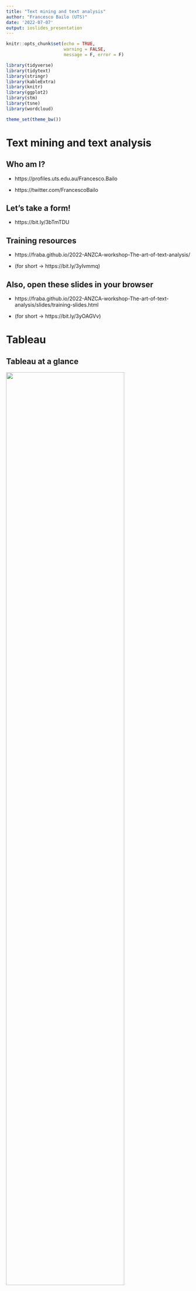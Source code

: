 ```yaml
---
title: "Text mining and text analysis"
author: "Francesco Bailo (UTS)"
date: '2022-07-07'
output: ioslides_presentation
---
```


```r

knitr::opts_chunk$set(echo = TRUE, 
                      warning = FALSE, 
                      message = F, error = F)

library(tidyverse)
library(tidytext)
library(stringr)
library(kableExtra)
library(knitr)
library(ggplot2)
library(stm)
library(tsne)
library(wordcloud)

theme_set(theme_bw())

```

# Text mining and text analysis

## Who am I?

* https://profiles.uts.edu.au/Francesco.Bailo

* https://twitter.com/FrancescoBailo

## Let's take a form!

* https://bit.ly/3bTmTDU

## Training resources

* https://fraba.github.io/2022-ANZCA-workshop-The-art-of-text-analysis/ 

* (for short -> https://bit.ly/3yIvmmq)

## Also, open these slides in your browser

* https://fraba.github.io/2022-ANZCA-workshop-The-art-of-text-analysis/slides/training-slides.html

* (for short -> https://bit.ly/3yOAGVv)

# Tableau

## Tableau at a glance

![](https://upload.wikimedia.org/wikipedia/en/0/06/Tableau_logo.svg){width=80%}

* Data analytics and interactive data visualisation software, it allows you to publish interactive dashboard online (alternative to Microsoft Power BI)

* No code/low-code approach 

* Not free, not open-source (owned by Saleseforce), but generous free licencing for students

* Facilite data import from a variety of sources (including JSON)

## Tableau: At a glance

![](https://cdnl.tblsft.com/sites/default/files/pages/getinsightsfast.gif){width=90%}

## Tableau: Connecting to a data source 

The first step when you open a new project in Tableau is to connect to a data source. 

* You can connect to a number of data sources. 
* Once you have connected a datasource, you can link them using unique keys. 

## Tableau: Map measures and dimensions 

Let's open Tableau ...

## Tableau: Connect to a file

1. Click on "Connect to Data".

2. Then, "To a File" -> "Text file".

3. Locate the file `tableau_gender.csv` and open it.

This two step will connect your workbook to a .csv text file. But you also connect to an Excel file, a PDF, a spatial file or a JSON file (data import is one of the best feature of Tableau!).

* To connect to an additional file (`tableau_height-weight.csv`), next to "Connections" click on "Add" (and then redo steps 1.,  2. and 3.)

* (You might need to drag the second file to the connection panel)

## Tableau: Join two tables

Sometimes, your data is scattered in more than just one table. In this example, for each observation (i.e. person) we have `Gender` in one table and the `Weight` and `Height` in a different table. To join the information from the two tables, we need a column with a unique ID. In this example, that column is labelled, not surprisingly, `id`.

After you connect to your files, Tableau will automagically join two or more table if it identifies a common unique ID column. You can check on which columns the tables have been joined (or change the join columns) by clicking on the symbol connecting the two tables.

## Tableau: Visualise your data

### Visualise the count

If you want to count how many females and males you have in your data,

* Go to your worksheet (probably called "Sheet 1").

 You should now see you data on the left with a list of your "Dimensions" and "Measures".
 
##

* Drag-and-drop `Gender` in the "Columns" bar.

* Drag-and-drop `Gender` in the "Rows" bar.

* Click on the little triangle on the right of "Gender" in the "Rows" bar.

* Select "Measure" -> "Count".

Not that exciting, we have 5k records for each `Gender`.

## Tableau: Visualise your data

### Visualise the average

* Remove the "CNT(Gender)" from the "Rows" bar by drag-and-dropping it somewhere else.

* Drag-and-drop Height (or Weight) from below "Measures" in the "Rows" bar.

Automatically, Tableau will sum all the values. So you can see now what is the total height (or weight) calculated by summing all the heights (and weights) in the data. This is not very interesting. Let’s instead calculate the average for male and females.

* Click on the little triangle on the right of "Height" (or "Weight") in the "Rows" bar.
Select "Measure" -> "Average".

##

* Visualise the distribution of your measures

It’s always important to have a sense of the distribution of a measure before you start analysing it.

Make sure your "Columns" and "Rows" bars are empty: drag-and-drop any content away.

* Click on Height (or Weight) from below "Measures", on the left-hand side of the window.

##

* Click on the histogram view on the right-hand side of the window.

* Drag-and-drop `Gender` in the "Rows" bar.

Do you understand what you see?

## Tableau: Export your view

To export the visualisation you have created you can

Click on "File" in the menu bar, then "Export as PowerPoint…" -> "Export".

## JSON files

JSON files are not tabular, so connecting and importing the data is slightly more challenging. You need to select the "schema levels" we want to import.

```
{
  "firstName": "John",
  "lastName": "Smith",
  "isAlive": true,
  "age": 27,
  "address": {
    "streetAddress": "21 2nd Street",
    "city": "New York",
    "state": "NY",
    "postalCode": "10021-3100"
  },
  "phoneNumbers": [
    {
      "type": "home",
      "number": "212 555-1234"
    },
    {
      "type": "office",
      "number": "646 555-4567"
    }
  ],
  "children": [
      "Catherine",
      "Thomas",
      "Trevor"
  ],
  "spouse": null
}
```

## JSON files

You might consider *OpenRefine* to open and convert JSON files. 

## Tableau: Import JSON file

Tableau is good in importing JSON files

Importantly, Tableau will bind multiple rows about the same tweet together if we import multiple items. So watch out for double counting the same tweet!

* Let's open the JSON file `eurovision.json`. 

#  Tableau: Let's count the number of occurrences of a word!

## Tableau: Functions

```
FUNCTION([COLUMN NAME], attribute1, attribute2)
```

## Tableau: String functions

Tableau offers a number of string functions (https://help.tableau.com/current/pro/desktop/en-us/functions_functions_string.htm). These functions can be used in a "calculated field". Today we'll use two functions. 

* `CONTAINS`

* `LOWER`

```
CONTAINS(LOWER([COLUMN NAME]), "someword") = true
```


## Tableau: Export your data

In "Data source"...

* "Data" 

* "Export", then "Export Data to CSV"

# Now let's move to R

# A one-slide introduction to 

```r
knitr::include_graphics('img/r_logo.svg')
```

##

R is an *object-oriented* programming language. This means that everything in a R is an **object**. 

Most of the objects can be broadly categorised either as
* **Values** (or variables) `my_data <- 6`, or as 
* **Functions** `my_function <- function(data){data + 1}`.

Each values is an object of a specific *class*. 

```r
my_data <- 6
class(my_data)
```

**Functions** accept objects of some *class* and return objects of some (but not necessary the same) *class*. 

# Let's open RStudio...

## Open these slides in your browser

* https://fraba.github.io/2022-ANZCA-workshop-The-art-of-text-analysis/slides/training-slides.html

* (for short -> https://bit.ly/3yOAGVv)

## Installing packages

Do these packages load?

```r

library(tidyverse)
library(tidytext)
library(stringr)
library(kableExtra)
library(knitr)
library(ggplot2)
library(stm)
library(tsne)
library(wordcloud)

```


# A one-slide introduction to

<div align="center" ><h2 style="font-size:200%;">tidy data in <img src="img/r_logo.svg" width="120"></h2></div>

##

Accordingly (see [tidyr.tidyverse.org](https://tidyr.tidyverse.org/)),

```r
not_tidy_data <- 
  tibble(country = c('A', 'B', 'C'),
         `1999` = c('0.7K', '37K', '212K'),
         `2000` = c('2K', '80K', '213K'))
```


```r
kable(gather(not_tidy_data, "1999", "2000", key="year", value="cases"), caption = 'Tidy data') %>%
  kable_styling(bootstrap_options = "striped", full_width = F, position = "float_right")
kable(not_tidy_data, caption = 'Not tidy data', format = 'html') %>%
  kable_styling(bootstrap_options = "striped", full_width = F, position = "float_right")
```


> Tidy data is data where:
> 
> 1. Each variable is in a column.
> 2. Each observation is a row.
> 3. Each value is a cell.

## magrittr: R code with pipes (%>%)

```r
knitr::include_graphics('img/magritte-pipe.svg')
# Artwork by dan lowenstein, IL
```

##

```r
kable(iris[1:3,])
```

```r
iris %>%
  group_by(Species) %>%
  summarize(Average.Petal.Length = mean(Petal.Length))
```

## Text analysis in R: A Workflow

1. Import your data
2. Tidy your data
3. Model your data
4. Present your results

![](img/workflow.svg){width=80%}

## Document-term matrix

```r
data <- 
  tibble(text = c(  
    "pollution water environment jobs","healthcare doctors hospitals pollution",
    "smog environment water doctors","unemployment jobs wages immigration", 
    "hospitals drugs doctors visa","healthcare drugs doctors wages",
    "jobs wages unemployment healthcare","hospitals drugs doctors citizenship",
    "environment smog water economy", "foreigners immigration citizenship doctors",
    "immigration visa foreigners jobs", "economy wages jobs healthcare",
    "citizenship immigration foreigners drugs"),
    author = c("Sam", "Rosy", "Tom", "Alice", "Bob", "Carol", "Diana", 
               "Zach", "Yolie","Xavi", "Ahmad", "Ali", "Nemat")) 
dfm <- 
  data %>%
  unnest_tokens(word, text) %>%
  count(author, word, sort = TRUE) %>%
  cast_dfm(author, word, n)
```

## Document-term matrix

```r
kable(dfm[,1:8])
```

# Topic modelling 

## Let's load the data

We need to load `g_books.RData` in the `rdata` folder (within `data`). 

```r

load("../data/rdata/g_books.RData")

```

## We divide each book by chapter

```r

reg <- 
  regex("^chapter ", ignore_case = TRUE)

by_chapter <- g_books %>%
  group_by(title) %>%
  mutate(chapter = cumsum(str_detect(text, reg))) %>%
  filter(chapter > 0) %>%
  ungroup() %>%
  group_by(gutenberg_id, title, chapter) %>%
  summarize(text = paste(text, collapse = " ")) %>%
  unite(title_chapter, title, chapter, sep = " # ")

#  View(by_chapter)

```

## We create a document-term matrix ...

```r

tidy_books <- 
  by_chapter %>%
  group_by(title_chapter) %>%
  unnest_tokens(word, text) %>%
  ungroup() %>%
  mutate(word = str_extract(word, "[a-zA-Z]+")) %>%
  anti_join(stop_words, by = 'word')

nrow(tidy_books)

books_dfm <- tidy_books %>%
  count(title_chapter, word, sort = TRUE) %>%
  cast_dfm(title_chapter, word, n)

# View(as.matrix(books_dfm))

```

## And finally we model... 

```r

# This will take a few seconds
model <- 
  stm(books_dfm, K = 4, 
      verbose = FALSE, init.type = "Spectral")

```

## Show most significant words by topic

```r

labelTopics(model, 1:4)

```

## Show proportion by topic

```r

plot(model, type = "summary")

```

## Cloud for a topic

```r

cloud(model, topic = 1)

```

## Word - Topic

```r

tidy_topics_word_topic <-
  tidy(model)

kable(head(tidy_topics_word_topic))

# View(tidy_topics_word_topic)
```

## Document - Topic

```r

tidy_topics_doc_topic <- 
  tidy(model, matrix = "gamma",                    
       document_names = rownames(books_dfm))

tidy_topics_doc_topic <-
  tidy_topics_doc_topic %>%
  separate(document, c("title", "chapter"), sep = " # ", convert = TRUE)

kable(head(tidy_topics_doc_topic))


```


## Visualisation 1


```r

ggplot(tidy_topics_doc_topic,
       aes(y = gamma, x=factor(topic))) +
  geom_boxplot() + 
  facet_wrap(~title)

```

##

```r

ggplot(tidy_topics_doc_topic,
       aes(y = gamma, x=factor(topic))) +
  geom_boxplot() + 
  facet_wrap(~title)

```

## Visualisation 2

```r

tidy_topics_doc_topic$document <- 
  paste0(tidy_topics_doc_topic$title, " # ", tidy_topics_doc_topic$chapter)
spread_topics_doc_topic <-
  tidy_topics_doc_topic %>%
  spread(topic, gamma)

res <- tsne(spread_topics_doc_topic[,4:7], k=2)
spread_topics_doc_topic$x <- res[,1]
spread_topics_doc_topic$y <- res[,2]

ggplot(spread_topics_doc_topic, aes(x=x,y=y,colour=title)) +
  geom_point()

```

##

```r

tidy_topics_doc_topic$document <- 
  paste0(tidy_topics_doc_topic$title, " # ", tidy_topics_doc_topic$chapter)
spread_topics_doc_topic <-
  tidy_topics_doc_topic %>%
  spread(topic, gamma)

res <- tsne(spread_topics_doc_topic[,4:7], k=2)
spread_topics_doc_topic$x <- res[,1]
spread_topics_doc_topic$y <- res[,2]

ggplot(spread_topics_doc_topic, aes(x=x,y=y,colour=title)) +
  geom_point()

```
